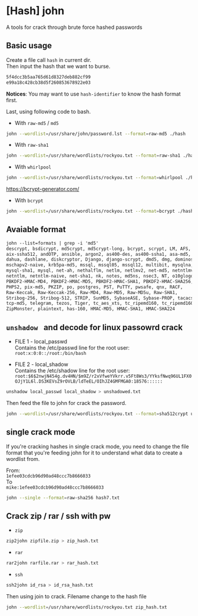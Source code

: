 # [Hash] john
A tools for crack through brute force hashed passwords

## Basic usage
Create a file call `hash` in current dir.   
Then input the hash that we want to burse.

```md
5f4dcc3b5aa765d61d8327deb882cf99
e99a18c428cb38d5f260853678922e03
```

**Notices**: You may want to use `hash-identifier` to know the hash format first.

Last, using following code to bash.  
- With `raw-md5` / `md5`
```bash
john --wordlist=/usr/share/john/password.lst --format=raw-md5 ./hash
```

- With `raw-sha1`
```bash
john --wordlist=/usr/share/wordlists/rockyou.txt --format=raw-sha1 ./hash
```

- With `whirlpool`
```bash
john --wordlist=/usr/share/wordlists/rockyou.txt --format=whirlpool ./hash
```

https://bcrypt-generator.com/
- With `bcrypt`
```bash
john --wordlist=/usr/share/wordlists/rockyou.txt --format=bcrypt ./hash
```

## Avaiable format
```md
john --list=formats | grep -i 'md5'
descrypt, bsdicrypt, md5crypt, md5crypt-long, bcrypt, scrypt, LM, AFS, 
aix-ssha512, andOTP, ansible, argon2, as400-des, as400-ssha1, asa-md5, 
dahua, dashlane, diskcryptor, Django, django-scrypt, dmd5, dmg, dominosec, 
mschapv2-naive, krb5pa-md5, mssql, mssql05, mssql12, multibit, mysqlna, 
mysql-sha1, mysql, net-ah, nethalflm, netlm, netlmv2, net-md5, netntlmv2, 
netntlm, netntlm-naive, net-sha1, nk, notes, md5ns, nsec3, NT, o10glogon, 
PBKDF2-HMAC-MD4, PBKDF2-HMAC-MD5, PBKDF2-HMAC-SHA1, PBKDF2-HMAC-SHA256, 
PHPS2, pix-md5, PKZIP, po, postgres, PST, PuTTY, pwsafe, qnx, RACF, 
Raw-Keccak, Raw-Keccak-256, Raw-MD4, Raw-MD5, Raw-MD5u, Raw-SHA1, 
Stribog-256, Stribog-512, STRIP, SunMD5, SybaseASE, Sybase-PROP, tacacs-plus, 
tcp-md5, telegram, tezos, Tiger, tc_aes_xts, tc_ripemd160, tc_ripemd160boot, 
ZipMonster, plaintext, has-160, HMAC-MD5, HMAC-SHA1, HMAC-SHA224
```

## `unshadow ` and decode for linux passowrd crack
- FILE 1 - local_passwd  
Contains the /etc/passwd line for the root user:  
`root:x:0:0::/root:/bin/bash`  

- FILE 2 - local_shadow  
Contains the /etc/shadow line for the root user:  
`root:$6$2nwjN454g.dv4HN/$m9Z/r2xVfweYVkrr.v5Ft8Ws3/YYksfNwq96UL1FX0OJjY1L6l.DS3KEVsZ9rOVLB/ldTeEL/OIhJZ4GMFMGA0:18576::::::`  

```bash
unshadow local_passwd local_shadow > unshadowed.txt
```

Then feed the file to john for crack the password.  

```bash
john --wordlist=/usr/share/wordlists/rockyou.txt --format=sha512crypt unshadowed.txt
```

## single crack mode
If you're cracking hashes in single crack mode,
you need to change the file format that you're feeding john for it to understand what data to create a wordlist from.

From:  
`1efee03cdcb96d90ad48ccc7b8666033`  
To  
`mike:1efee03cdcb96d90ad48ccc7b8666033`  

```bash
john --single --format=raw-sha256 hash7.txt
```

## Crack zip / rar / ssh with pw

- `zip`
```bash
zip2john zipfile.zip > zip_hash.txt
```

- `rar`
```bash
rar2john rarfile.rar > rar_hash.txt
```

- `ssh`
```bash
ssh2john id_rsa > id_rsa_hash.txt
```

Then using join to crack. Filename change to the hash file 

```bash
john --wordlist=/usr/share/wordlists/rockyou.txt zip_hash.txt
```